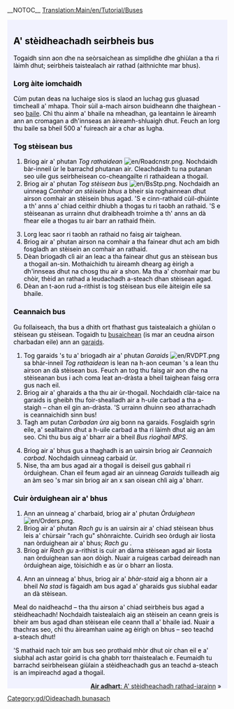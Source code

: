 __NOTOC__
[[Translation:Main/en/Tutorial/Buses]]
{{en/Tabs|5|2
|Oideachadh/Gd|1. A' tòiseachadh<!--
-->|Oideachadh/Busaichean/Gd|2. Busaichean<!--
-->|Oideachadh/Trèanaichean/Gd|3. Trèanaichean<!--
-->|Oideachadh/Plèanaichean/Gd|4. Plèanaichean<!--
-->|Oideachadh/Earradh/Gd|5. Earradh}}
<div style="padding:.5em 1em 1em 1em; border-top:none; background-color:#f1f2fe; color:#000;">
{{tutorial/Gd}}

==A' stèidheachadh seirbheis bus==
Togaidh sinn aon dhe na seòrsaichean as simplidhe dhe ghiùlan a tha ri làimh dhut; seirbheis taistealach air rathad (aithnichte mar bhus).
 
===Lorg àite iomchaidh===
Cùm putan deas na luchaige sìos is slaod an luchag gus gluasad timcheall a' mhapa. Thoir sùil a-mach airson buidheann dhe thaighean - seo [[Main/en/Towns|baile]]. Chì thu ainm a' bhaile na mheadhan, ga leantainn le àireamh ann an cromagan a dh'innseas an àireamh-shluaigh dhut. Feuch an lorg thu baile sa bheil 500 a' fuireach air a char as lugha.
{{en/Phototable|[[File:gd/Tutorial bus 1.png|400px|Baile]]|Baile|none}}

===Tog stèisean bus===
#Briog air a' phutan ''Tog rathaidean'' [[File:en/Roadcnstr.png]]. Nochdaidh bàr-inneil ùr le barrachd phutanan air. Cleachdaidh tu na putanan seo uile gus seirbheisean co-cheangailte ri rathaidean a thogail. 
#Briog air a' phutan ''Tog stèisean bus'' [[File:en/BsStp.png]]. Nochdaidh an uinneag ''Comhair an stèisein bhus''  a bheir sia roghainnean dhut airson comhair an stèisein bhus agad. 'S e cinn-rathaid cùil-dhùinte a th' anns a' chiad ceithir dhiubh a thogas tu ri taobh an rathaid. 'S e stèiseanan as urrainn dhut draibheadh troimhe a th' anns an dà fhear eile a thogas tu air barr an rathaid fhèin.
{{en/Phototable|[[File:gd/Tutorial bus 2.png]]|A' taghadh comhair is àite.|none|6=:}}
<ol start="3">
<li>Lorg leac saor ri taobh an rathaid no faisg air taighean. 
<li>Briog air a' phutan airson na comhair a tha fainear dhut ach am bidh fosgladh an stèisein an comhair an rathaid.
<li>Dèan briogadh clì air an leac a tha fainear dhut gus an stèisean bus a thogail an-sin. Mothaichidh tu àireamh dhearg ag èirigh a dh'innseas dhut na chosg thu air a shon. Ma tha a' chomhair mar bu chòir, thèid an rathad a leudachadh a-steach dhan stèisean agad.
<li>Dèan an t-aon rud a-rithist is tog stèisean bus eile àiteigin eile sa bhaile.
</ol>
{{en/Phototable|[[File:gd/Tutorial bus 4.png]]|An dèidh an dà stèisean bus a thogail.|none|6=:}}

===Ceannaich bus===
Gu follaiseach, tha bus a dhìth ort fhathast gus taistealaich a ghiùlan o stèisean gu stèisean. Togaidh tu [[Main/en/Buses|busaichean]] (is mar an ceudna airson charbadan eile) ann an [[Main/en/Depots|garaids]].
#Tog garaids 's tu a' briogadh air a' phutan ''Garaids'' [[File:en/RVDPT.png]] sa bhàr-inneil ''Tog rathaidean'' is lean na h-aon ceuman 's a lean thu airson an dà stèisean bus. Feuch an tog thu faisg air aon dhe na stèiseanan bus i ach coma leat an-dràsta a bheil taighean faisg orra gus nach eil.
#Briog air a' gharaids a tha thu air ùr-thogail. Nochdaidh clàr-taice na garaids is gheibh thu foir-shealladh air a h-uile carbad a tha a-staigh – chan eil gin an-dràsta. 'S urrainn dhuinn seo atharrachadh is ceannaichidh sinn bus!
#Tagh am putan ''Carbadan ùra'' aig bonn na garaids. Fosglaidh sgrìn eile, a' sealltainn dhut a h-uile carbad a tha ri làimh dhut aig an àm seo. Chì thu bus aig a' bharr air a bheil ''Bus rìoghail MPS''.
{{en/Phototable|[[File:gd/Tutorial bus 5.png]]|Sa gharaids...|none|6=:}}
<ol start="4">
<li>Briog air a' bhus gus a thaghadh is an uairsin briog air ''Ceannaich carbad''. Nochdaidh uinneag carbaid ùr.
<li>Nise, tha am bus agad air a thogail is deiseil gus gabhail ri òrduighean. Chan eil feum agad air an uinneag ''Garaids'' tuilleadh aig an àm seo 's mar sin briog air an x san oisean chlì aig a' bharr.
</ol>

===Cuir òrduighean air a' bhus===
#Ann an uinneag a' charbaid, briog air a' phutan ''Òrduighean'' [[File:en/Orders.png]]. 
#Briog air a' phutan ''Rach gu'' is an uairsin air a' chiad stèisean bhus leis a' chùrsair "rach gu" shònraichte. Cuiridh seo òrdugh air liosta nan òrduighean air a' bhus; ''Rach gu <ainm an stèisein>''. 
#Briog air ''Rach gu'' a-rithist is cuir an dàrna stèisean agad air liosta nan òrduighean san aon dòigh. Nuair a ruigeas carbad deireadh nan òrduighean aige, tòisichidh e as ùr o bharr an liosta.
{{en/Phototable|[[File:gd/Tutorial bus 6.png]]|A' toirt òrduighean seachad|none|6=:}}
<ol start="4">
<li>Ann an uinneag a' bhus, briog air a' ''bhàr-staid'' aig a bhonn air a bheil ''Na stad'' is fàgaidh am bus agad a' gharaids gus siubhal eadar an dà stèisean.
</ol>
{{en/Phototable|[[File:gd/Tutorial bus 7.png]]|Tha a' chiad bus agad gu bhith a' ruigsinn an stèisein bhus.|none|6=:}}
Meal do naidheachd – tha thu airson a' chiad seirbheis bus agad a stèidheachadh! Nochdaidh taistealaich aig an stèisein an ceann greis is bheir am bus agad dhan stèisean eile ceann thall a' bhaile iad. Nuair a thachras seo, chì thu àireamhan uaine ag èirigh on bhus – seo teachd a-steach dhut!

'S mathaid nach toir am bus seo prothaid mhòr dhut oir chan eil e a' siubhal ach astar goirid is cha ghabh torr thaistealach e. Feumaidh tu barrachd seirbheisean giùlain a stèidheachadh gus an teachd a-steach is an impireachd agad a thogail.


<span style="float: right">[[Main/gd/Oideachadh/Trèanaichean|'''Air adhart''': A' stèidheachadh rathad-iarainn]] &raquo;</span>
</div>
[[Category:gd/Oideachadh bunasach]]